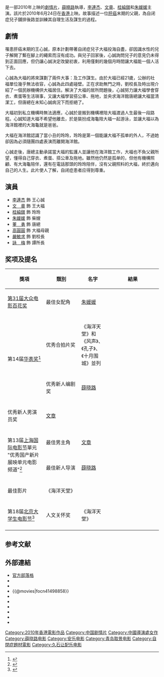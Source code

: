 {{Infobox Film
| name = 海洋天堂
| original_name = ''{{lang|en|Ocean Heaven}}''
| image =  Ocean Heaven.jpg
| caption =
| director = [[薛晓路|薛晓路]]<br />[[Crystal_Gong_Chun|Crystal Gong Chun]]（副導）  
| producer = [[馬禾風|馬禾風]]
| producer_2 = [[江志強|江志強]]
| writer = [[薛晓路|薛晓路]]  
| starring = [[李連杰|李連杰]]<br />[[文章_(演員)|文　章]]<br />[[桂綸鎂|桂綸鎂]]<br />[[朱媛媛|朱媛媛]]  
| music = [[久石讓|久石讓]]、桂綸鎂（歌名：海洋天堂）<br />[[周杰倫|周杰倫]]（主題曲名：說了再見）
| cinematography = [[杜可風|杜可風]]
| editing = [[楊紅雨|楊紅雨]]、[[張叔平|張叔平]]
| distributor = [[安樂影片有限公司|安樂影片有限公司]]發行<br/>[[中環公司|中環娛樂]]代理、[[威視電影|威視電影]]發行
| released = {{flagicon|CHN}}　{{film date|2010|6|18}}<br/>{{flagicon|HK}}　{{film date|2010|6|24}}<br/>{{flagicon|SIN}}　{{film date|2010|8|5}}<br/>{{flagicon|ROC}}　{{film date|2010|8|27}}<br/>{{flagicon|Japan}}　{{start date|2011|7|9}}
| runtime = 97分钟
| country = {{香港電影產地}}<br />{{中國大陸電影產地}}
| language = [[國語|國語]]
| budget = 
| website = [http://oceanheaven.pixnet.net/blog 官方部落格]
| amg_id = 1:529142
| imdb_id = tt1498858
}}

{{engname|《海洋天堂》|''Ocean Heaven''}}是一部2010年上映的[[劇情片|劇情片]]，[[薛曉路|薛曉路]]執導，[[李連杰|李連杰]]、[[文章_(演員)|文章]]、[[桂綸鎂|桂綸鎂]]和[[朱媛媛|朱媛媛]]主演。該片於2010年6月24日在[[香港|香港]]上映。故事描述一位[[肝癌|肝癌]]末期的父親，為自闭症兒子舖排後路並訓練其自理生活及謀生的過程。

==劇情==

罹患肝癌末期的王心誠，原本計劃帶著自闭症兒子大福投海自盡，卻因識水性的兒子解開了繫在腳上的繩索而沒有成功。與兒子回家後，心誠詢問兒子的意見仍未得到正面回應，但仍讓心誠決定改變初衷，利用僅剩的幾個月時間讓大福能一個人活下去。

心誠為大福的將來謀劃了兩件大事：{{tsl|en|living independently|獨立生活|自理生活}}及工作謀生。由於大福已經21歲，公辦的社福單位幾乎無法收容，心誠為此四處碰壁。正在求助無門之時，劉校長及時出現介紹了一個民辦機構供大福居住。解決了大福的居所問題後，心誠努力讓大福學會穿衣、煮蛋等生活瑣事，又讓大福學習搭公車、拖地，並央求海洋館唐總讓大福當清潔工，但唐總在未知心誠病況下而拒絕了。

大福初到私立機構時無法適應，心誠於是搬到機構裡陪大福渡過人生最後一段路程。心誠知道大福不希望他離去，於是裝扮成海龜陪大福一起游泳，並讓大福以為海洋館裡的大海龜就是爸爸。

大福在海洋館認識了當小丑的玲玲，玲玲是第一個能讓大福不孤单的外人，不過她卻因為必須隨團四處表演而離開海洋館。

心誠走後，唐總主動承諾當大福的監護人並讓他在海洋館工作，大福也不負父親所望，懂得自己穿衣、煮蛋、搭公車及拖地。雖然他仍然是孤单的，但他有機構照顧、有大海龜陪伴，還有在電話那頭的玲玲陪伴，沒有父親照料的大福，終於邁向自己的人生。此片使人了解，自闭症患者应得到尊重。

==演員==
*[[李連杰|李連杰]] 飾 王心誠
*[[文章_(演員)|文　章]] 飾 王大福
*[[桂綸鎂|桂綸鎂]] 飾 玲玲
*[[朱媛媛|朱媛媛]] 飾 柴嫂
*[[董勇|董　勇]] 飾 唐總
*[[高圓圓|高圓圓]] 飾 大福母親
*[[嚴敏求|嚴敏求]] 飾 劉校長
*[[詠梅|詠　梅]] 飾 譚所長

== 奖项及提名 ==

{| class="wikitable" width="82%"
|-align=center
! width="25%"|獎項
! width="23%"|類別
! width="18%"|名字
! width="8%"|結果
|- align=center	 	
| rowspan="1"|[[第31届大众电影百花奖|第31届大众电影百花奖]]
| 最佳女配角 	 	
| [[朱媛媛|朱媛媛]]
| {{nom}}	 	
|-	 	
|- align=center	 	
| rowspan="3"|第14届[[华表奖|华表奖]]<ref>{{cite web |url=http://ent.qq.com/a/20110828/000153.htm |language= |title=第14届中国电影华表奖完全获奖名单 |publisher=腾讯娱乐 |date=2011-08-28 |accessdate= |archive-date=2013-10-30 |archive-url=https://web.archive.org/web/20131030155029/http://ent.qq.com/a/20110828/000153.htm |dead-url=no }}</ref>
| 优秀合拍片奖	 	
| 《海洋天堂》和《风声》、《孔子》、《十月围城》並列
| {{won}}	 	
|-	 	
|- align=center	 		
| 优秀新人编剧奖		
| [[薛晓路|薛晓路]]
| {{won}}	 	
|-
|- align=center	
|优秀新人男演员奖
| [[文章_(演員)|文章]]
| {{won}} 	
|-
|- align=center	
| rowspan="3"|第13届[[上海国际电影节|上海国际电影节]]單元<br />"优秀国产新片展映单元电影频道"<ref>{{cite web |url=http://www.m1905.com/news/20100619/353835.shtml |language= |title=电影频道传媒大奖完满落幕 完全获奖名单出炉 |publisher=m1905电影网 |date=2010-06-29 |accessdate= |archive-date=2013-06-25 |archive-url=https://web.archive.org/web/20130625101119/http://www.m1905.com/news/20100619/353835.shtml |dead-url=no }}</ref>
| 最佳男主角	
| [[文章_(演員)|文章]]
| {{won}}	 	
|-	 	
|- align=center	 		
| 最佳新人导演		
| [[薛晓路|薛晓路]]
| {{won}}	 	
|-
|- align=center	
|最佳影片
| 《海洋天堂》
| {{won}}	
|-	
|- align=center	 	
| 第18届[[北京大学生电影节|北京大学生电影节]]<ref>{{cite web |url=http://www.m1905.com/news/20110428/438147.shtml |language= |title=第18届大学生电影节完全获奖名单 |publisher=m1905电影网 |date=2011-04-28 |accessdate= |archive-date=2013-12-25 |archive-url=https://web.archive.org/web/20131225235941/http://www.m1905.com/news/20110428/438147.shtml |dead-url=no }}</ref>
| 人文关怀奖	 	
| 《海洋天堂》
| {{won}}	 	
|-	  	 	
|}

==参考文献==
{{reflist}}

==外部連結==
*[http://oceanheaven.pixnet.net/blog 官方部落格] {{Wayback|url=http://oceanheaven.pixnet.net/blog |date=20110911063335 }}
*{{Yahoomovie id|3508}}
*{{MSN movie|1420}}
*{{@movies|focn41498858}}
*{{douban}}
*{{Mtime|113185}}
*{{Amg movie|529142}}
*{{rotten-tomatoes|ocean_heaven}}
*{{hkmdb title|13981}}
*{{imdb title|1498858}}

{{Pervasive_developmental_disorders}}
{{薛晓路}}
{{李连杰}}
{{DEFAULTSORT:Hai海}}
[[Category:2010年香港電影作品|Category:2010年香港電影作品]]
[[Category:中国剧情片|Category:中国剧情片]]
[[Category:中國導演處女作|Category:中國導演處女作]]
[[Category:薛晓路电影|Category:薛晓路电影]]
[[Category:安乐电影|Category:安乐电影]]
[[Category:青岛取景电影|Category:青岛取景电影]]
[[Category:自閉症題材電影|Category:自閉症題材電影]]
[[Category:久石让配乐电影|Category:久石让配乐电影]]